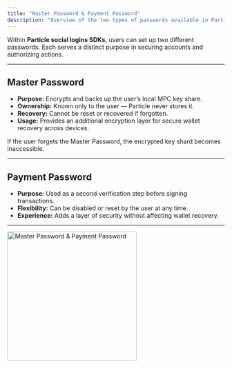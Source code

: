 ```yaml
---
title: "Master Password & Payment Password"
description: "Overview of the two types of passwords available in Particle social logins SDKs."
---
```


Within **Particle social logins SDKs**, users can set up two different passwords. Each serves a distinct purpose in securing accounts and authorizing actions.

***

## Master Password

- **Purpose:** Encrypts and backs up the user’s local MPC key share.  
- **Ownership:** Known only to the user — Particle never stores it.  
- **Recovery:** Cannot be reset or recovered if forgotten.  
- **Usage:** Provides an additional encryption layer for secure wallet recovery across devices.  

<Note>If the user forgets the Master Password, the encrypted key shard becomes inaccessible.</Note>

***

## Payment Password

- **Purpose:** Used as a second verification step before signing transactions.  
- **Flexibility:** Can be disabled or reset by the user at any time.  
- **Experience:** Adds a layer of security without affecting wallet recovery.  

***

<Frame caption="Master Password & Payment Password in the Particle Auth flow">
<img src="/social-logins/configuration/images/password.png" alt="Master Password & Payment Password" width="300" />
</Frame>
